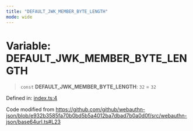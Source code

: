 ```yaml
---
title: "DEFAULT_JWK_MEMBER_BYTE_LENGTH"
mode: wide
---
```

  
# Variable: DEFAULT\_JWK\_MEMBER\_BYTE\_LENGTH

> `const` **DEFAULT\_JWK\_MEMBER\_BYTE\_LENGTH**: `32` = `32`

Defined in: [index.ts:4](https://github.com/tkhq/sdk/blob/94193410cf3571aa019a0b9408107eeb43e39e16/packages/encoding/src/index.ts#L4)

Code modified from https://github.com/github/webauthn-json/blob/e932b3585fa70b0bd5b5a4012ba7dbad7b0a0d0f/src/webauthn-json/base64url.ts#L23
